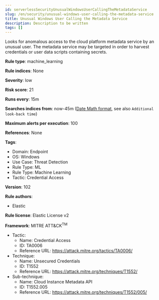 ```yaml
---
id: serverlessSecurityUnusualWindowsUserCallingTheMetadataService
slug: /en/security/unusual-windows-user-calling-the-metadata-service
title: Unusual Windows User Calling the Metadata Service
description: Description to be written
tags: []
---
```


<div id="unusual-windows-user-calling-the-metadata-service"></div>

Looks for anomalous access to the cloud platform metadata service by an unusual user. The metadata service may be targeted in order to harvest credentials or user data scripts containing secrets.

**Rule type**: machine_learning

**Rule indices**: None

**Severity**: low

**Risk score**: 21

**Runs every**: 15m

**Searches indices from**: now-45m ([Date Math format](((ref))/common-options.html#date-math), see also <DocLink id="serverlessSecurityRulesUiCreate" section="set-the-rules-schedule">`Additional look-back time`</DocLink>)

**Maximum alerts per execution**: 100

**References**: None

**Tags**: 

* Domain: Endpoint
* OS: Windows
* Use Case: Threat Detection
* Rule Type: ML
* Rule Type: Machine Learning
* Tactic: Credential Access

**Version**: 102

**Rule authors**: 

* Elastic

**Rule license**: Elastic License v2

**Framework**: MITRE ATT&CK<sup>TM</sup>

* Tactic:
    * Name: Credential Access
    * ID: TA0006
    * Reference URL: https://attack.mitre.org/tactics/TA0006/
* Technique:
    * Name: Unsecured Credentials
    * ID: T1552
    * Reference URL: https://attack.mitre.org/techniques/T1552/
* Sub-technique:
    * Name: Cloud Instance Metadata API
    * ID: T1552.005
    * Reference URL: https://attack.mitre.org/techniques/T1552/005/

